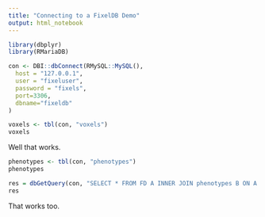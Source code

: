 ```yaml
---
title: "Connecting to a FixelDB Demo"
output: html_notebook
---
```



```r
library(dbplyr)
library(RMariaDB)
```


```r
con <- DBI::dbConnect(RMySQL::MySQL(),
  host = "127.0.0.1",
  user = "fixeluser",
  password = "fixels",
  port=3306,
  dbname="fixeldb"
)
```

```r
voxels <- tbl(con, "voxels")
voxels
```

Well that works.

```r
phenotypes <- tbl(con, "phenotypes")
phenotypes
```

```r
res = dbGetQuery(con, "SELECT * FROM FD A INNER JOIN phenotypes B ON A._id = B._id WHERE A.fixel_id = 1;")
res
```

That works too.